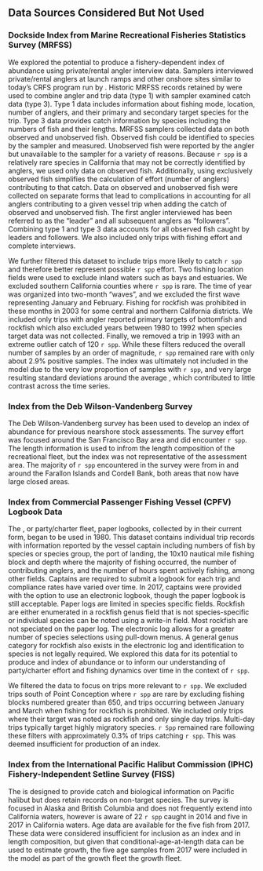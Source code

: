 ## Data Sources Considered But Not Used {#sec-data-not-used}

### Dockside Index from Marine Recreational Fisheries Statistics Survey (MRFSS)
We explored the potential to produce a fishery-dependent index of abundance using private/rental angler interview data. Samplers interviewed private/rental anglers at launch ramps and other onshore sites similar to today’s CRFS program run by \gls{cdfw}. Historic MRFSS records retained by \gls{cdfw} were used to combine angler and trip data (type 1) with sampler examined catch data (type 3). Type 1 data includes information about fishing mode, location, number of anglers, and their primary and secondary target species for the trip. Type 3 data provides catch information by species including the numbers of fish and their lengths. MRFSS samplers collected data on both observed and unobserved fish. Observed fish could be identified to species by the sampler and measured. Unobserved fish were reported by the angler but unavailable to the sampler for a variety of reasons. Because `r spp` is a relatively rare species in California that may not be correctly identified by anglers, we used only data on observed fish. Additionally, using exclusively observed fish simplifies the calculation of effort (number of anglers) contributing to that catch. Data on observed and unobserved fish were collected on separate forms that lead to complications in accounting for all anglers contributing to a given vessel trip when adding the catch of observed and unobserved fish. The first angler interviewed has been referred to as the “leader” and all subsequent anglers as “followers”. Combining type 1 and type 3 data accounts for all observed fish caught by leaders and followers. We also included only trips with fishing effort and complete interviews.

We further filtered this dataset to include trips more likely to catch `r spp` and therefore better represent possible `r spp` effort. Two fishing location fields were used to exclude inland waters such as bays and estuaries. We excluded southern California counties where `r spp` is rare. The time of year was organized into two-month “waves”, and we excluded the first wave representing January and February. Fishing for rockfish was prohibited in these months in 2003 for some central and northern California districts. We included only trips with angler reported primary targets of bottomfish and rockfish which also excluded years between 1980 to 1992 when species target data was not collected. Finally, we removed a trip in 1993 with an extreme outlier catch of 120 `r spp`. While these filters reduced the overall number of samples by an order of magnitude, `r spp` remained rare with only about 2.9% positive samples. The index was ultimately not included in the model due to the very low proportion of samples with `r spp`, and very large resulting standard deviations around the average \gls{cpue}, which contributed to little contrast across the time series. 

### Index from the Deb Wilson-Vandenberg Survey

The Deb Wilson-Vandenberg survey has been used to develop an index of abundance for previous nearshore stock assessments.  The survey effort was focused around the San Francisco Bay area and did encounter `r spp`.  The length information is used to infrom the length composition of the recreational fleet, but the index was not representative of the assessment area.  The majority of `r spp` encountered in the survey were from in and around the Farallon Islands and Cordell Bank, both areas that now have large closed areas. 

### Index from Commercial Passenger Fishing Vessel (CPFV) Logbook Data
The \gls{cpfv}, or party/charter fleet, paper logbooks, collected by \gls{cdfw} in their current form, began to be used in 1980.  This dataset contains individual trip records with information reported by the vessel captain including numbers of fish by species or species group, the port of landing, the 10x10 nautical mile fishing block and depth where the majority of fishing occurred, the number of contributing anglers, and the number of hours spent actively fishing, among other fields.  Captains are required to submit a logbook for each trip and compliance rates have varied over time. In 2017, captains were provided with the option to use an electronic logbook, though the paper logbook is still acceptable. Paper logs are limited in species specific fields.  Rockfish are either enumerated in a rockfish genus field that is not species-specific or individual species can be noted using a write-in field. Most rockfish are not speciated on the paper log. The electronic log allows for a greater number of species selections using pull-down menus. A general genus category for rockfish also exists in the electronic log and identification to species is not legally required. We explored this data for its potential to produce and index of abundance or to inform our understanding of party/charter effort and fishing dynamics over time in the context of `r spp`.

We filtered the data to focus on trips more relevant to `r spp`. We excluded trips south of Point Conception where `r spp` are rare by excluding fishing blocks numbered greater than 650, and trips occurring between January and March when fishing for rockfish is prohibited.  We included only trips where their target was noted as rockfish and only single day trips.  Multi-day trips typically target highly migratory species. `r Spp` remained rare following these filters with approximately 0.3% of trips catching `r spp`. This was deemed insufficient for production of an index.  

### Index from the International Pacific Halibut Commission (IPHC) Fishery-Independent Setline Survey (FISS)
The \gls{iphc} \gls{fiss} is designed to provide catch and biological information on Pacific halibut but does retain records on non-target species. The survey is focused in Alaska and British Columbia and does not frequently extend into California waters, however \gls{cdfw} is aware of 22 `r spp` caught in 2014 and five in 2017 in California waters. Age data are available for the five fish from 2017. These data were considered insufficient for inclusion as an index and in length composition, but given that conditional-age-at-length data can be used to estimate growth, the five age samples from 2017 were included in the model as part of the growth fleet the growth fleet.


